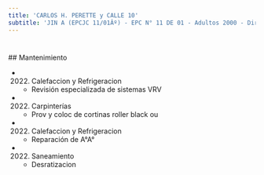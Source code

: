 ```yaml
---
title: 'CARLOS H. PERETTE y CALLE 10'
subtitle: 'JIN A (EPCJC 11/01Âº) - EPC N° 11 DE 01 - Adultos 2000 - Dirección General de Educación de Gestión Privada'
---
```


#


 ## Mantenimiento

*  (2022) Calefaccion y Refrigeracion 
    + Revisión especializada de sistemas VRV

*  (2022) Carpinterías 
    + Prov y coloc de cortinas roller black ou

*  (2022) Calefaccion y Refrigeracion 
    + Reparación de A°A°

*  (2022) Saneamiento 
    + Desratizacion



